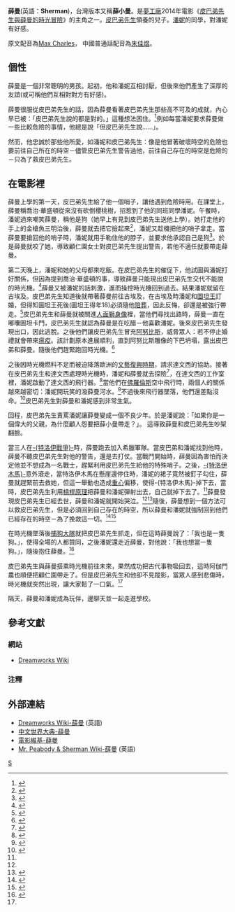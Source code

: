 {{noteTA
|G1=Show
}}
{{noteTA
|1 =zh-tw:皮巴弟;zh-cn:皮博迪;zh-hk:百寶狗;
|2 =zh-tw:潘妮;zh-cn:佩妮;zh-hk:繽妮;
|3 =zh-tw:薛曼;zh-cn:舍曼;zh-hk:細蚊;
|4 =zh-tw:顧仁園;zh-cn:銀漢魚;zh-hk:古妮安
|5 =zh-tw:彼得森;zh-cn:彼得遜;
|6 =zh-tw:皮巴弟先生與薛曼的時光冒險;zh-cn:天才眼鏡狗;zh-hk:百寶狗先生與細蚊：時光機大歷險;
}}
{{Infobox character
| colour        =#00FFFF
| colour text   =
| name          = '''薛曼'''<br>'''Sherman'''
| series        = 《[[皮巴弟先生與薛曼的時光冒險|皮巴弟先生與薛曼的時光冒險]]》
| image         = [[File:Sherman_Mr_Peabody_&_Sherman.png|frameless]]
| caption       = 
| first         = 《[[皮巴弟先生與薛曼的時光冒險|皮巴弟先生與薛曼的時光冒險]]》<small>（2014年）</small>
| last          = 
| creator       = [[夢工廠動畫|夢工廠動畫]]
| portrayer     = 
| voice         = [[Max_Charles|Max Charles]]<br><!--<sub>(台灣)</sub>--><br>[[朱佳煜|朱佳煜]]<sub>(中國)</sub>
| lbl1          = 
| data1         = 
| lbl2          = 
| data2         = 
| lbl3          = 
| data3         = 
| info-hdr      =個人資料
| noinfo        =
| fullname      =
| nickname      = 
| alias         = 薛小曼<sub>(台灣)</sub>
| species       = <!-- ?用于非人?人物 -->
| gender        = 男
| occupation    = 
| title         = 
| family        = 
| spouse        = 
| significantother = 
| children      = 
| relatives     = 
| religion      = 
| nationality   = [[美國|美國]]
| lbl21         = 居住地
| data21        = [[美國|美國]][[紐約市|紐約市]]
| lbl22         = 個性
| data22        = 聰明、善良、有點調皮
| lbl23         = 
| data23        = 
| extra-hdr     = 關係角色
| lbl31         = 父
| data31        = [[皮巴弟先生_(夢工廠)|皮巴弟先生]] (養父)
| lbl32         = 其他<br>(無血緣關係)
| data32        = [[潘妮_(夢工廠)|潘妮]] (朋友，或...)<br>[[wikia:dreamworks:Agamemnon|<span style="color:#009999">阿伽門農</span>]]
| lbl33         = 
| data33        =
}}

'''薛曼'''(英語：'''Sherman''')，台灣版本又稱'''薛小曼'''。是[[夢工廠動畫|夢工廠]]2014年電影《[[皮巴弟先生與薛曼的時光冒險|皮巴弟先生與薛曼的時光冒險]]》的主角之一。[[皮巴弟先生_(夢工廠)|皮巴弟先生]]領養的兒子。[[潘妮_(夢工廠)|潘妮]]的同學，對潘妮有好感。

原文配音為[[Max_Charles|Max Charles]]，<!--台灣國語配音為，-->中國普通話配音為[[朱佳煜|朱佳煜]]。

==個性==
薛曼是一個非常聰明的男孩。起初，他和潘妮互相討厭，但後來他們產生了深厚的友誼(或可稱他們互相對對方有好感)。

薛曼很服從皮巴弟先生的話，因為薛曼看著皮巴弟先生那些高不可及的成就，內心早已被：「皮巴弟先生說的都是對的。」這種想法困住。<ref>{{Cite web |url=http://windamy.pixnet.net/blog/post/32011767- |title=【風式影劇分享】：皮巴弟先生與薛曼的時光冒險 @ 風，邊緣 :: 痞客邦 PIXNET :: |accessdate=2014-07-04 |archive-date=2014-07-29 |archive-url=https://web.archive.org/web/20140729121722/http://windamy.pixnet.net/blog/post/32011767- |dead-url=no }}</ref>例如每當潘妮要求薛曼做一些比較危險的事情，他總是說「但皮巴弟先生說......」。 

然而，他忠誠於那些他所愛，如潘妮和皮巴弟先生：像是他冒著破壞時空的危險也要前往自己所在的時空－儘管皮巴弟先生警告過他，前往自己存在的時空是危險的－只為了救皮巴弟先生。
==在電影裡==
薛曼上學的第一天，皮巴弟先生給了他一個哨子，讓他遇到危險時用。在課堂上，薛曼稱喬治·華盛頓從來沒有砍倒櫻桃樹，招惹到了他的同班同學潘妮。午餐時，潘妮過來嘲笑薛曼，稱他是狗（她早上有見到皮巴弟先生送他上學）。她打走他的手上的金槍魚三明治後，薛曼就去把它撿起來<ref>{{Cite web |url=http://www.youtube.com/watch?v=MZ4IynpV78o&feature=youtu.be&t=14s |title=Sherman and Penny_Please don't leave me 00:14~00:38- YouTube |accessdate=2014-07-29 |archive-date=2015-12-06 |archive-url=https://web.archive.org/web/20151206094603/https://www.youtube.com/watch?v=MZ4IynpV78o&feature=youtu.be&t=14s |dead-url=no }}</ref>，潘妮又趁機把他的哨子拿走。當薛曼要搶回他的哨子時，潘妮就用手勒住他的脖子，並要求他承認自己是狗<ref>{{Cite web |url=http://www.youtube.com/watch?v=MZ4IynpV78o&feature=youtu.be&t=1m11s |title=Sherman and Penny_Please don't leave me 01:11~01:24- YouTube |accessdate=2014-07-29 |archive-date=2015-12-06 |archive-url=https://web.archive.org/web/20151206091942/https://www.youtube.com/watch?v=MZ4IynpV78o&feature=youtu.be&t=1m11s |dead-url=no }}</ref>。於是薛曼就咬了她，導致顧仁園女士對皮巴弟先生提出警告，若他不適任就要帶走薛曼。

第二天晚上，潘妮和她的父母都來吃飯。在皮巴弟先生的催促下，他試圖與潘妮打好關係，但因為提到喬治·華盛頓的事，導致薛曼只能現出皮巴弟先生交代不能說的時光機。<ref>{{Cite web |url=http://www.youtube.com/watch?v=I67YXTp4sm4 |title=皮巴弟先生與薛曼的時光冒險 - "時光機"片段 - YouTube |accessdate=2014-07-29 |archive-date=2015-12-06 |archive-url=https://web.archive.org/web/20151206092819/https://www.youtube.com/watch?v=I67YXTp4sm4 |dead-url=no }}</ref>薛曼又被潘妮的話刺激，進而操控時光機回到過去。結果潘妮就留在古埃及。皮巴弟先生知道後就帶著薛曼前往古埃及，在古埃及時潘妮和[[圖坦卡門|圖坦王]]訂婚，但得知圖坦王死後(圖坦王得年18)必須隨他[[陪葬|陪葬]]，因此反悔，卻還是被強行帶走。<ref>{{Cite web |url=http://www.youtube.com/watch?v=Nc1xnullexs&feature=youtu.be&t=1m47s |title=Sherman and Penny_Better in stereo 01:47~01:56- YouTube |accessdate=2014-07-29 |archive-date=2015-11-19 |archive-url=https://web.archive.org/web/20151119211936/https://www.youtube.com/watch?v=Nc1xnullexs&feature=youtu.be&t=1m47s |dead-url=no }}</ref>皮巴弟先生和薛曼就被關進[[人面獅身像|人面獅身像]]裡，當他們尋找出路時，薛曼一直在嘟囔圖坦卡門，皮巴弟先生就認為薛曼是在吃醋－他喜歡潘妮。後來皮巴弟先生發現出口，因此逃脫。之後他們讓皮巴弟先生冒充[[阿努比斯|阿努比斯]]，威脅眾人：若不停止婚禮就會帶來[[瘟疫|瘟疫]]。該計劃原本進展順利，直到阿努比斯雕像的下巴坍塌，露出皮巴弟和薛曼。隨後他們趕緊跑回時光機。<ref>{{Cite web |url=http://www.youtube.com/watch?v=dUdMVYetGk0&feature=youtu.be&t=49s |title=Sherman and Penny_Love is an open door 00:49~01:00- YouTube |accessdate=2014-07-09 |archive-date=2016-04-09 |archive-url=https://web.archive.org/web/20160409062020/https://www.youtube.com/watch?v=dUdMVYetGk0&feature=youtu.be&t=49s |dead-url=no }}</ref>

<!-- 注释出：[[File:Sherman_and_Penny_on_Leonardo_da_Vinci's_flying_machine.png|thumb]] -->
之後因時光機燃料不足而被迫降落歐洲的[[文藝復興時期|文藝復興時期]]，請求達文西的協助。接著在皮巴弟先生和達文西處理時光機時，潘妮和薛曼就去探險<ref>{{Cite web |url=http://www.youtube.com/watch?v=Zk9NkT7Wucg&feature=youtu.be&t=25s |title=Penny and sherman I love you 00:25~00:56- YouTube |accessdate=2014-07-29 |archive-date=2015-11-26 |archive-url=https://web.archive.org/web/20151126145629/https://www.youtube.com/watch?v=Zk9NkT7Wucg&feature=youtu.be&t=25s |dead-url=no }}</ref>，在達文西的工作室裡，潘妮啟動了達文西的飛行器。<ref>{{Cite web |url=http://www.youtube.com/watch?v=Zk9NkT7Wucg&feature=youtu.be&t=1m5s |title=Penny and sherman I love you 01:05~01:52- YouTube |accessdate=2014-07-29 |archive-date=2015-12-06 |archive-url=https://web.archive.org/web/20151206025527/https://www.youtube.com/watch?v=Zk9NkT7Wucg&feature=youtu.be&t=1m5s |dead-url=no }}</ref>當他們在[[佛羅倫斯|佛羅倫斯]]空中飛行時，兩個人的關係越來越密切：潘妮開玩笑的潑薛曼河水。<ref>{{Cite web |url=http://www.youtube.com/watch?v=p-Me0W_X_Pk&feature=youtu.be&t=1m57s |title=Sherman and Penny_Everything has changed 01:57~02:26- YouTube |accessdate=2014-07-04 |archive-date=2016-04-09 |archive-url=https://web.archive.org/web/20160409062422/https://www.youtube.com/watch?v=p-Me0W_X_Pk&feature=youtu.be&t=1m57s |dead-url=no }}</ref>不過後來飛行器墜落，他們還差點沒命。<ref>{{Cite web |url=http://www.youtube.com/watch?v=MZ4IynpV78o&feature=youtu.be&t=3m3s |title=Sherman and Penny_Please don't leave me 03:03~03:14- YouTube |accessdate=2014-07-04 |archive-date=2015-11-19 |archive-url=https://web.archive.org/web/20151119164403/https://www.youtube.com/watch?v=MZ4IynpV78o&feature=youtu.be&t=3m3s |dead-url=no }}</ref>皮巴弟先生對薛曼和潘妮感到非常生氣。

回程，皮巴弟先生責罵潘妮讓薛曼變成一個不良少年。於是潘妮說：「如果你是一個偉大的父親，為什麼顧人怨要把薛小曼帶走？」。 這導致薛曼和皮巴弟先生吵架翻臉。

當三人在[[特洛伊戰爭|-{特洛伊戰爭}-]]時，薛曼跑去加入希臘軍隊。當皮巴弟和潘妮找到他時，薛曼不聽皮巴弟先生對他的警告，還是去打仗。當戰鬥開始時，薛曼因為害怕而決定他並不想成為一名戰士，趕緊利用皮巴弟先生給他的特殊哨子。之後，[[特洛伊木馬|-{特洛伊木馬}-]]意外滾走，當特洛伊木馬在懸崖邊停住時，潘妮的裙子竟然被釘子勾住，薛曼就趕緊前去救她，但這一舉動也造成[[重心|重心]]偏移，使得-{特洛伊木馬}-掉下去，當時，皮巴弟先生利用[[槓桿原理|槓桿原理]]把薛曼和潘妮彈射出去，自己就掉下去了。<ref name=first/>薛曼發現皮巴弟先生已經去世，薛曼和潘妮就開始哭泣。<ref name=first/><ref>{{Cite web |url=http://www.youtube.com/watch?v=Zk9NkT7Wucg&feature=youtu.be&t=2m8s |title=Penny and sherman I love you 02:08~03:15- YouTube |accessdate=2014-07-29 |archive-date=2015-12-06 |archive-url=https://web.archive.org/web/20151206025952/https://www.youtube.com/watch?v=Zk9NkT7Wucg&feature=youtu.be&t=2m8s |dead-url=no }}</ref>隨後，薛曼想到一個方法可以救皮巴弟先生，但是必須回到自己存在的時空，所以薛曼和潘妮就強制回到他們已經存在的時空－為了挽救這一切。<ref name=first>{{Cite web |url=http://www.youtube.com/watch?v=2-DvZPit02E&feature=youtu.be&t=3m8s |title=Mr Peabody and Sherman_Wake me up when september ends 03:08~03:40- YouTube |accessdate=2014-07-04 |archive-date=2015-11-15 |archive-url=https://web.archive.org/web/20151115182835/https://www.youtube.com/watch?v=2-DvZPit02E&feature=youtu.be&t=3m8s |dead-url=no }}</ref><ref>{{Cite web |url=http://www.youtube.com/watch?v=lbH9irbxVVU&feature=youtu.be&t=1m43s |title=Sherman and Penny_I knew you were trouble 01:43~01:48- YouTube |accessdate=2014-07-29 |archive-date=2015-11-29 |archive-url=https://web.archive.org/web/20151129051346/https://www.youtube.com/watch?v=lbH9irbxVVU&feature=youtu.be&t=1m43s |dead-url=no }}</ref>

在時光機墜落後[[捕狗大隊|捕狗大隊]]就把皮巴弟先生抓走，但在這時薛曼說了：「我也是一隻狗。」，使得全場的人都贊同，之後潘妮還走近薛曼，對他說：「我也想當一隻狗。」，隨後抱住薛曼。<ref name=second>{{Cite web |url=http://dreamworks.wikia.com/wiki/User_blog%3AT_Gordon_Cheng%2FMr._Peabody_%26_Sherman |title=User blog:T Gordon Cheng/Mr. Peabody & Sherman - Dreamworks Animation Wiki |accessdate=2014-07-04 |archive-date=2016-03-28 |archive-url=https://web.archive.org/web/20160328063015/http://dreamworks.wikia.com/wiki/User_blog:T_Gordon_Cheng/Mr._Peabody_%26_Sherman |dead-url=yes }}</ref>

皮巴弟先生與薛曼搭乘時光機前往未來，果然成功把古代事物吸回去，這時阿伽門農也順便把顧仁園帶走了。但是皮巴弟先生和他卻不見蹤影，當眾人感到悲傷時，時光機就突然出現，讓大家鬆了一口氣。<ref name=second/>

隔天，薛曼和潘妮成為玩伴，邊聊天並一起走進學校。
==參考文獻==
===網站===
*[[wikia:dreamworks:Sherman|Dreamworks Wiki]]
===注釋===
{{reflist}}
==外部連結==
*[[wikia:dreamworks:Sherman|Dreamworks Wiki-薛曼]] (英語)
*[[wikia:zh.worldpedias:薛曼_(皮巴弟先生與薛曼的時光冒險)|中文世界大典-薛曼]]
*[[wikia:zh.movies:薛曼|電影維基-薛曼]]
*[[wikia:mr-peabody-sherman:Sherman|Mr. Peabody & Sherman Wiki-薛曼]] (英語)

{{Mr. Peabody & Sherman}}

[[Category:皮巴弟先生與薛曼的時光冒險角色|S]]